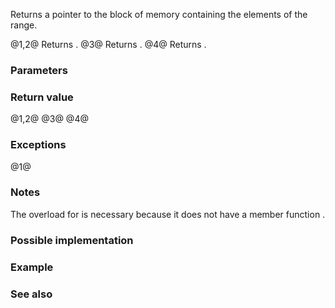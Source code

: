 {{cpp/title|data}}
{{cpp/iterator/navbar}}
{{dcl begin}}
{{cpp/iterator/range access headers}}
{{dcla|num=1|since=c++17|
template&lt; class C &gt;
constexpr auto data( C&amp; c ) -&gt; decltype(c.data());
}}
{{dcla|num=2|since=c++17|
template&lt; class C &gt;
constexpr auto data( const C&amp; c ) -&gt; decltype(c.data());
}}
{{dcla|num=3|since=c++17|
template&lt; class T, std::size_t N &gt;
constexpr T* data( T (&amp;array)[N] ) noexcept;
}}
{{dcla|num=4|since=c++17|
template&lt; class E &gt;
constexpr const E* data( std::initializer_list&lt;E&gt; il ) noexcept;
}}
{{dcl end}}

Returns a pointer to the block of memory containing the elements of the range.

@1,2@ Returns {{c|c.data()}}.
@3@ Returns {{c|array}}.
@4@ Returns {{c|il.begin()}}.

===Parameters===
{{par begin}}
{{par|c|a container or view with a {{c|data()}} member function}}
{{par|array|an array of arbitrary type}}
{{par|il|an {{lc|std::initializer_list}}}}
{{par end}}

===Return value===
@1,2@ {{c|c.data()}}
@3@ {{c|array}}
@4@ {{c|il.begin()}}

===Exceptions===
@1@ {{cpp/impldef exception item}}

===Notes===
The overload for {{lc|std::initializer_list}} is necessary because it does not have a member function {{tt|data}}.

{{feature test macro|__cpp_lib_nonmember_container_access|{{lc|std::size()}}, {{tt|std::data()}}, and {{lc|std::empty()}}|value=201411L|std=C++17}}

===Possible implementation===
{{eq impl
|ver1=1|1=
template&lt;class C&gt;
constexpr auto data(C&amp; c) -&gt; decltype(c.data())
{
    return c.data();
}
|ver2=2|2=
template&lt;class C&gt;
constexpr auto data(const C&amp; c) -&gt; decltype(c.data())
{
    return c.data();
}
|ver3=3|3=
template&lt;class T, std::size_t N&gt;
constexpr T* data(T (&amp;array)[N]) noexcept
{
    return array;
}
|ver4=4|4=
template&lt;class E&gt;
constexpr const E* data(std::initializer_list&lt;E&gt; il) noexcept
{
    return il.begin();
}
}}

===Example===
{{example
|code=
#include &lt;cstring&gt;
#include &lt;iostream&gt;
#include &lt;string&gt;

int main()
{
    std::string s{"Hello world!\n"};

    char a[20]; // storage for a C-style string
    std::strcpy(a, std::data(s));
//  [s.data(), s.data() + s.size()] is guaranteed to be an NTBS since C++11

    std::cout &lt;&lt; a;
}
|output=
Hello world!
}}

===See also===
{{dsc begin}}
{{dsc inc|cpp/ranges/dsc data}}
{{dsc inc|cpp/ranges/dsc cdata}}
{{dsc end}}

{{langlinks|es|ja|ru|zh}}